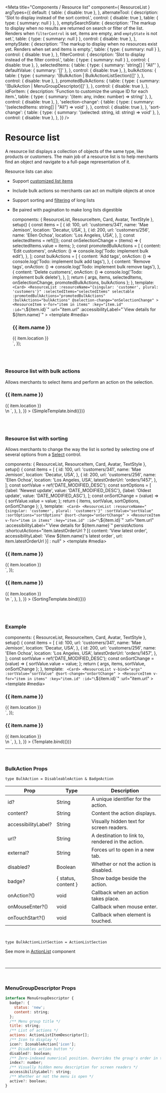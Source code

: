 
<Meta
  title="Components / Resource list"
  component={ ResourceList }
  argTypes={{
    default: {
      table: { disable: true },
    },
    alternateTool: {
      description: 'Slot to display instead of the sort control.',
      control: { disable: true },
      table: { type: { summary: null } },
    },
    emptySearchState: {
      description: 'The markup to display when no results are returned on search or filter of the list. Renders when `filterControl` is set, items are empty, and `emptyState` is not set.',
      table: { type: { summary: null } },
      control: { disable: true },
    },
    emptyState: {
      description: 'The markup to display when no resources exist yet. Renders when set and items is empty.',
      table: { type: { summary: null } },
      control: { disable: true },
    },
    filterControl: {
      description: 'Slot to display instead of the filter control.',
      table: { type: { summary: null } },
      control: { disable: true },
    },
    selectedItems: {
      table: {
        type: { summary: 'string[] | "All"' },
        defaultValue: { summary: '[]' },
      },
      control: { disable: true },
    },
    bulkActions: {
      table: {
        type: { summary: '(BulkAction | BulkActionListSection)[]' },
      },
      control: { disable: true },
    },
    promotedBulkActions: {
      table: {
        type: { summary: '(BulkAction | MenuGroupDescriptor)[]' },
      },
      control: { disable: true },
    },
    idForItem: {
      description: 'Function to customize the unique ID for each item.',
      table: {
        type: { summary: '(item: any, index: number) => string' },
      },
      control: { disable: true },
    },
    'selection-change': {
      table: {
        type: { summary: '(selectedItems: string[] | "All") => void' },
      },
      control: { disable: true },
    },
    'sort-change': {
      table: {
        type: { summary: '(selected: string, id: string) => void' },
      },
      control: { disable: true },
    },
  }}
/>

# Resource list

A resource list displays a collection of objects of the same type, like products or customers. The main job of a resource list is to help merchants find an object and navigate to a full-page representation of it.

Resource lists can also:

- Support [customized list items](./?path=/docs/components-resource-item--basic)
- Include bulk actions so merchants can act on multiple objects at once
- Support sorting and [filtering](./?path=/docs/components-filters) of long lists
- Be paired with pagination to make long lists digestible

  components: { ResourceList, ResourceItem, Card, Avatar, TextStyle },
  setup() {
    const items = [
      {
        id: 100,
        url: 'customers/341',
        name: 'Mae Jemison',
        location: 'Decatur, USA',
      },
      {
        id: 200,
        url: 'customers/256',
        name: 'Ellen Ochoa',
        location: 'Los Angeles, USA',
      },
    ];
    const selectedItems = ref([]);
    const onSelectionChange = (items) => {
      selectedItems.value = items;
    };
    const promotedBulkActions = [
      {
        content: 'Edit customers',
        onAction: () => console.log('Todo: implement bulk edit'),
      },
    ];
    const bulkActions = [
      {
        content: 'Add tags',
        onAction: () => console.log('Todo: implement bulk add tags'),
      },
      {
        content: 'Remove tags',
        onAction: () => console.log('Todo: implement bulk remove tags'),
      },
      {
        content: 'Delete customers',
        onAction: () => console.log('Todo: implement bulk delete'),
      },
    ];
    return { args, items, selectedItems, onSelectionChange, promotedBulkActions, bulkActions };
  },
  template: `
    <Card>
      <ResourceList
        :resourceName="{singular: 'customer', plural: 'customers'}"
        :selectedItems="selectedItems"
        selectable
        :promotedBulkActions="promotedBulkActions"
        :bulkActions="bulkActions"
        @selection-change="onSelectionChange"
      >
        <ResourceItem
          v-for="item in items"
          :key="item.id"
          :id="\`\${item.id}\`"
          :url="item.url"
          :accessibilityLabel="\`View details for \${item.name}\`"
        >
          <template #media>
            <Avatar customer size="medium" :name="item.name" />
          </template>
          <h3>
            <TextStyle variation="strong">{{ item.name }}</TextStyle>
          </h3>
          <div>{{ item.location }}</div>
        </ResourceItem>
      </ResourceList>
    </Card>
  `,
});

<br/><br/>

### Resource list with bulk actions

Allows merchants to select items and perform an action on the selection.

<Canvas>
  <Story
    name="With bulk actions"
    height="240px"
    inline={false}
    args={{
    }}
    parameters={{
      docs: {
        source: {
          state: 'close',
          code: dedent`
            <Card>
              <ResourceList
                :resourceName="{singular: 'customer', plural: 'customers'}"
                :selectedItems="selectedItems"
                selectable
                :promotedBulkActions="promotedBulkActions"
                :bulkActions="bulkActions"
                @selection-change="onSelectionChange"
              >
                <ResourceItem
                  v-for="item in items"
                  :key="item.id"
                  :id="\`\${item.id}\`"
                  :url="item.url"
                  :accessibilityLabel="\`View details for \${item.name}\`"
                >
                  <template #media>
                    <Avatar customer size="medium" :name="item.name" />
                  </template>
                  <h3>
                    <TextStyle variation="strong">{{ item.name }}</TextStyle>
                  </h3>
                  <div>{{ item.location }}</div>
                </ResourceItem>
              </ResourceList>
            </Card>\n
            <script setup>
              const items = [
                {
                  id: 100,
                  url: 'customers/341',
                  name: 'Mae Jemison',
                  location: 'Decatur, USA',
                },
                {
                  id: 200,
                  url: 'customers/256',
                  name: 'Ellen Ochoa',
                  location: 'Los Angeles, USA',
                },
              ];
              const selectedItems = ref([]);
              const onSelectionChange = (items) => {
                selectedItems.value = items;
              };
              const promotedBulkActions = [
                {
                  content: 'Edit customers',
                  onAction: () => console.log('Todo: implement bulk edit'),
                },
              ];
              const bulkActions = [
                {
                  content: 'Add tags',
                  onAction: () => console.log('Todo: implement bulk add tags'),
                },
                {
                  content: 'Remove tags',
                  onAction: () => console.log('Todo: implement bulk remove tags'),
                },
                {
                  content: 'Delete customers',
                  onAction: () => console.log('Todo: implement bulk delete'),
                },
              ];
            </script>
          `,
        },
      },
    }}
  >
    {SimpleTemplate.bind({})}
  </Story>
</Canvas>

<br/><br/>

### Resource list with sorting

Allows merchants to change the way the list is sorted by selecting one of several options from a [Select](./?path=/docs/components-select) control.

  components: { ResourceList, ResourceItem, Card, Avatar, TextStyle },
  setup() {
    const items = [
      {
        id: 100,
        url: 'customers/341',
        name: 'Mae Jemison',
        location: 'Decatur, USA',
      },
      {
        id: 200,
        url: 'customers/256',
        name: 'Ellen Ochoa',
        location: 'Los Angeles, USA',
        latestOrderUrl: 'orders/1457',
      },
    ];
    const sortValue = ref('DATE_MODIFIED_DESC');
    const sortOptions = [
      {label: 'Newest update', value: 'DATE_MODIFIED_DESC'},
      {label: 'Oldest update', value: 'DATE_MODIFIED_ASC'},
    ];
    const onSortChange = (value) => {
      sortValue.value = value;
    };
    return { items, sortValue, sortOptions, onSortChange };
  },
  template: `
    <Card>
      <ResourceList
        :resourceName="{singular: 'customer', plural: 'customers'}"
        :sortValue="sortValue"
        :sortOptions="sortOptions"
        @sort-change="onSortChange"
      >
        <ResourceItem
          v-for="item in items"
          :key="item.id"
          :id="\`\${item.id}\`"
          :url="item.url"
          :accessibilityLabel="\`View details for \${item.name}\`"
          persistActions
          :shortcutActions="item.latestOrderUrl
            ? [{
              content: 'View latest order',
              accessibilityLabel: \`View \${item.name}'s latest order\`,
              url: item.latestOrderUrl
            }]
            : null"
        >
          <template #media>
            <Avatar customer size="medium" :name="item.name" />
          </template>
          <h3>
            <TextStyle variation="strong">{{ item.name }}</TextStyle>
          </h3>
          <div>{{ item.location }}</div>
        </ResourceItem>
      </ResourceList>
    </Card>
  `,
});

<Canvas>
  <Story
    name="With sorting"
    height="240px"
    inline={false}
    parameters={{
      docs: {
        source: {
          state: 'close',
          code: dedent`
            <Card>
              <ResourceList
                :resourceName="{singular: 'customer', plural: 'customers'}"
                :sortValue="sortValue"
                :sortOptions="sortOptions"
                @sort-change="onSortChange"
              >
                <ResourceItem
                  v-for="item in items"
                  :key="item.id"
                  :id="\`\${item.id}\`"
                  :url="item.url"
                  :accessibilityLabel="\`View details for \${item.name}\`"
                  persistActions
                  :shortcutActions="item.latestOrderUrl
                    ? [{
                      content: 'View latest order',
                      accessibilityLabel: \`View \${item.name}'s latest order\`,
                      url: item.latestOrderUrl
                    }]
                    : null"
                >
                  <template #media>
                    <Avatar customer size="medium" :name="item.name" />
                  </template>
                  <h3>
                    <TextStyle variation="strong">{{ item.name }}</TextStyle>
                  </h3>
                  <div>{{ item.location }}</div>
                </ResourceItem>
              </ResourceList>
            </Card>\n
            <script setup>
              const items = [
                {
                  id: 100,
                  url: 'customers/341',
                  name: 'Mae Jemison',
                  location: 'Decatur, USA',
                },
                {
                  id: 200,
                  url: 'customers/256',
                  name: 'Ellen Ochoa',
                  location: 'Los Angeles, USA',
                },
              ];
              const sortValue = ref('DATE_MODIFIED_DESC');
              const sortOptions = [
                {label: 'Newest update', value: 'DATE_MODIFIED_DESC'},
                {label: 'Oldest update', value: 'DATE_MODIFIED_ASC'},
              ];
              const onSortChange = (value) => {
                sortValue.value = value;
              };
            </script>
          `,
        },
      },
    }}
  >
    {SortingTemplate.bind({})}
  </Story>
</Canvas>

<br/><br/>

### Example

  components: { ResourceList, ResourceItem, Card, Avatar, TextStyle },
  setup() {
    const items = [
      {
        id: 100,
        url: 'customers/341',
        name: 'Mae Jemison',
        location: 'Decatur, USA',
      },
      {
        id: 200,
        url: 'customers/256',
        name: 'Ellen Ochoa',
        location: 'Los Angeles, USA',
        latestOrderUrl: 'orders/1457',
      },
    ];
    const sortValue = ref('DATE_MODIFIED_DESC');
    const onSortChange = (value) => {
      sortValue.value = value;
    };
    return { args, items, sortValue, onSortChange };
  },
  template: `
    <Card>
      <ResourceList
        v-bind="args"
        :sortValue="sortValue"
        @sort-change="onSortChange"
      >
        <ResourceItem
          v-for="item in items"
          :key="item.id"
          :id="\`\${item.id}\`"
          :url="item.url"
        >
          <template #media>
            <Avatar customer size="medium" :name="item.name" />
          </template>
          <h3>
            <TextStyle variation="strong">{{ item.name }}</TextStyle>
          </h3>
          <div>{{ item.location }}</div>
        </ResourceItem>
      </ResourceList>
    </Card>
  `,
});

<Canvas>
  <Story
    name="Resource list"
    height="240px"
    inline={false}
    args={{
      resourceName: { singular: 'customer', plural: 'customers' },
      sortOptions: [
        {label: 'Newest update', value: 'DATE_MODIFIED_DESC'},
        {label: 'Oldest update', value: 'DATE_MODIFIED_ASC'},
      ],
    }}
    parameters={{
      docs: {
        source: {
          state: 'close',
          code: dedent`
            <Card>
              <ResourceList
                :resourceName="{singular: 'customer', plural: 'customers'}"
                :sortValue="sortValue"
              >
                <ResourceItem
                  v-for="item in items"
                  :key="item.id"
                  :id="\`\${item.id}\`"
                  :url="item.url"
                >
                  <template #media>
                    <Avatar customer size="medium" :name="item.name" />
                  </template>
                  <h3>
                    <TextStyle variation="strong">{{ item.name }}</TextStyle>
                  </h3>
                  <div>{{ item.location }}</div>
                </ResourceItem>
              </ResourceList>
            </Card>\n
            <script setup>
              const items = [
                {
                  id: 100,
                  url: 'customers/341',
                  name: 'Mae Jemison',
                  location: 'Decatur, USA',
                },
                {
                  id: 200,
                  url: 'customers/256',
                  name: 'Ellen Ochoa',
                  location: 'Los Angeles, USA',
                },
              ];
              const sortValue = ref('DATE_MODIFIED_DESC');
              const sortOptions = [
                {label: 'Newest update', value: 'DATE_MODIFIED_DESC'},
                {label: 'Oldest update', value: 'DATE_MODIFIED_ASC'},
              ];
              const onSortChange = (value) => {
                sortValue.value = value;
              };
            </script>
          `,
        },
      },
    }}
  >
    {Template.bind({})}
  </Story>
</Canvas>

<ArgsTable story="Resource list"/>

---
<br/>

### **BulkAction Props**

`type BulkAction = DisableableAction & BadgeAction`

| Prop             | Type                          | Description     |
| ---------------- | ----------------------------- | --------------- |
| id?              | String               | A unique identifier for the action. |
| content?         | String               | Content the action displays. |
| accessibilityLabel?  | String           | Visually hidden text for screen readers. |
| url?             | String               | A destination to link to, rendered in the action. |
| external?        | String               | Forces url to open in a new tab. |
| disabled?        | Boolean              | Whether or not the action is disabled. |
| badge?           | { status, content }  | Show badge beside the action. |
| onAction?()      | void                 | Callback when an action takes place. |
| onMouseEnter?()  | void                 | Callback when mouse enter. |
| onTouchStart?()  | void                 | Callback when element is touched. |

<br/>

`type BulkActionListSection = ActionListSection`

See more in [ActionList](./?path=/docs/components-action-list--action-list) component

<br/>

---
<br/>

### **MenuGroupDescriptor Props**

```js
interface MenuGroupDescriptor {
  badge?: {
    status: 'new';
    content: string;
  };
  /** Menu group title */
  title: string;
  /** List of actions */
  actions: ActionListItemDescriptor[];
  /** Icon to display */
  icon?: IconableAction['icon'];
  /** Disables action button */
  disabled?: boolean;
  /** Zero-indexed numerical position. Overrides the group's order in the menu. */
  index?: number;
  /** Visually hidden menu description for screen readers */
  accessibilityLabel?: string;
  /** Whether or not the menu is open */
  active?: boolean;
}
```

